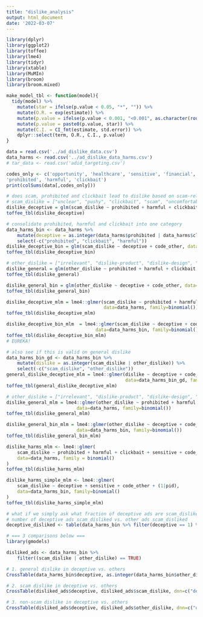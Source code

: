 ```yaml
---
title: "dislike_analysis"
output: html_document
date: '2022-03-07'
---
```


```r
library(dplyr)
library(ggplot2)
library(toffee)
library(lme4)
library(tidyr)
library(xtable)
library(MuMIn)
library(broom)
library(broom.mixed)

make_model_tbl <- function(model){
  tidy(model) %>%
    mutate(star = ifelse(p.value < 0.05, "*", "")) %>%
    mutate(O.R. = exp(estimate)) %>%
    mutate(p.value = ifelse(p.value < 0.001, "<0.001", as.character(round(p.value, 3)))) %>%
    mutate(p.value = paste0(p.value, star)) %>%
    mutate(C.I. = CI_fmt(estimate, std.error)) %>%
    dplyr::select(term, O.R., C.I., p.value)
}
```

```r
data = read.csv('../ad_dislike_data.csv')
data_harms <- read.csv('../ad_dislike_data_harms.csv')
# tar_data <- read.csv('adid_targeting.csv')
```

```r
codes_only <- c('opportunity', 'healthcare', 'sensitive', 'financial',
'prohibited', 'harmful', 'clickbait')
print(colSums(data[,codes_only]))
```

```r
# does scam, prohibited and clickbait lead to dislike based on scam-related reasons?
# scam_dislike = ["unclear", "pushy", "clickbait", "scam", "uncomfortable"]
dislike_deceptive = glm(scam_dislike ~ prohibited + harmful + clickbait + code_other, data=data_harms, family=binomial())
toffee_tbl(dislike_deceptive)

# consolidate prohibited, harmful and clickbait into one category
data_harms_bin <- data_harms %>%
    mutate(deceptive = as.integer(data_harms$prohibited | data_harms$clickbait | data_harms$harmful)) %>%
    select(-c("prohibited", "clickbait", "harmful"))
dislike_deceptive_bin = glm(scam_dislike ~ deceptive + code_other, data=data_harms_bin, family=binomial())
toffee_tbl(dislike_deceptive_bin)

# other_dislike = ["irrelevant", "dislike-product", "dislike-design", "political", "dislike-advertiser"]
dislike_general = glm(other_dislike ~ prohibited + harmful + clickbait + code_other, data=data_harms, family=binomial())
toffee_tbl(dislike_general)

dislike_general_bin = glm(other_dislike ~ deceptive + code_other, data=data_harms_bin, family=binomial())
toffee_tbl(dislike_general_bin)
```

```r
dislike_deceptive_mlm = lme4::glmer(scam_dislike ~ prohibited + harmful + clickbait + code_other + (1|pid),
                                    data=data_harms, family=binomial())
toffee_tbl(dislike_deceptive_mlm)

dislike_deceptive_bin_mlm  = lme4::glmer(scam_dislike ~ deceptive + code_other + (1|pid),
                                 data=data_harms_bin, family=binomial())
toffee_tbl(dislike_deceptive_bin_mlm)
# EUREKA!

# also see if this is valid on general dislike
data_harms_bin_gd <- data_harms_bin %>%
    mutate(dislike = as.integer(scam_dislike | other_dislike)) %>%
    select(-c("scam_dislike", "other_dislike"))
general_dislike_deceptive_mlm = lme4::glmer(dislike ~ deceptive + code_other + (1|pid),
                                            data=data_harms_bin_gd, family=binomial())
toffee_tbl(general_dislike_deceptive_mlm)

# other_dislike = ["irrelevant", "dislike-product", "dislike-design", "political", "dislike-advertiser"]
dislike_general_mlm = lme4::glmer(other_dislike ~ prohibited + harmful + clickbait + code_other + (1|pid),
                          data=data_harms, family=binomial())
toffee_tbl(dislike_general_mlm)

dislike_general_bin_mlm = lme4::glmer(other_dislike ~ deceptive + code_other + (1|pid),
                          data=data_harms_bin, family=binomial())
toffee_tbl(dislike_general_bin_mlm)
```

```r
dislike_harms_mlm <- lme4::glmer(
    scam_dislike ~ prohibited + harmful + clickbait + sensitive + code_other + (1|pid),
    data=data_harms, family = binomial()
)
toffee_tbl(dislike_harms_mlm)

dislike_harms_simple_mlm <- lme4::glmer(
    scam_dislike ~ deceptive + sensitive + code_other + (1|pid),
    data=data_harms_bin, family=binomial()
)
toffee_tbl(dislike_harms_simple_mlm)
```


```r
# what if we simply ask what fraction of deceptive ads are scam_disliked vs. the others?
# number of deceptive ads scam_disliked vs. other ads scam_disliked
deceptive_disliked <- table(data_harms_bin %>% filter(deceptive == 1) %>% select(scam_dislike))

# === 3 comparisons below ===
library(gmodels)

disliked_ads <- data_harms_bin %>%
    filter((scam_dislike | other_dislike) == TRUE)

# 1. general dislike in deceptive vs. others
CrossTable(data_harms_bin$deceptive, as.integer(data_harms_bin$other_dislike | data_harms_bin$scam_dislike), dnn=c("deceptive", "dislike"), prop.c=FALSE, prop.t=FALSE, chisq=TRUE, prop.chisq=FALSE)

# 2. scam dislike in deceptive vs. others
CrossTable(disliked_ads$deceptive, disliked_ads$scam_dislike, dnn=c("deceptive", "scam related dislike"), prop.c=FALSE, prop.t=FALSE, chisq=TRUE, prop.chisq=FALSE)

# 3. non-scam dislike in deceptive vs. others
CrossTable(disliked_ads$deceptive, disliked_ads$other_dislike, dnn=c("deceptive", "non-scam related dislike"), prop.c=FALSE, prop.t=FALSE, chisq=TRUE, prop.chisq=FALSE)
```